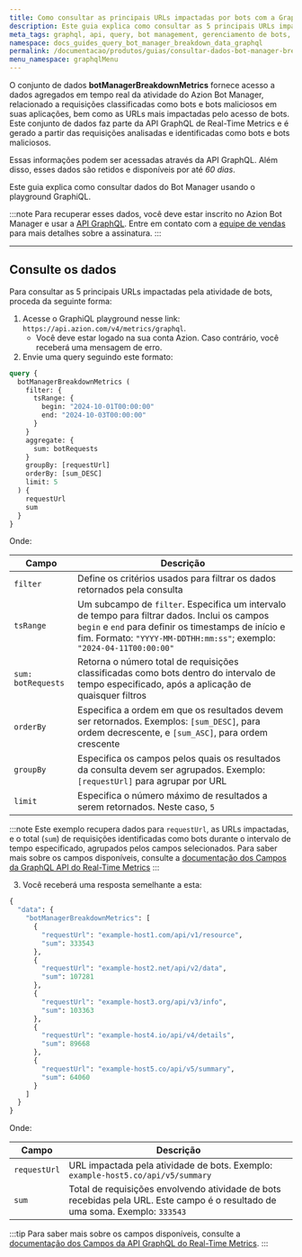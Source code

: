 ```yaml
---
title: Como consultar as principais URLs impactadas por bots com a GraphQL API
description: Este guia explica como consultar as 5 principais URLs impactadas pela atividade de bots usando o GraphiQL playground e o dataset botManagerBreakdownMetrics.
meta_tags: graphql, api, query, bot management, gerenciamento de bots, Azion Bot Manager, breakdown
namespace: docs_guides_query_bot_manager_breakdown_data_graphql
permalink: /documentacao/produtos/guias/consultar-dados-bot-manager-breakdown-com-graphql/
menu_namespace: graphqlMenu
---
```


O conjunto de dados **botManagerBreakdownMetrics** fornece acesso a dados agregados em tempo real da atividade do Azion Bot Manager, relacionado a requisições classificadas como bots e bots maliciosos em suas aplicações, bem como as URLs mais impactadas pelo acesso de bots. Este conjunto de dados faz parte da API GraphQL de Real-Time Metrics e é gerado a partir das requisições analisadas e identificadas como bots e bots maliciosos.

Essas informações podem ser acessadas através da API GraphQL. Além disso, esses dados são retidos e disponíveis por até *60 dias*.

Este guia explica como consultar dados do Bot Manager usando o playground GraphiQL.

:::note
Para recuperar esses dados, você deve estar inscrito no Azion Bot Manager e usar a [API GraphQL](/pt-br/documentacao/devtools/graphql-api/visao-geral/). Entre em contato com a [equipe de vendas](https://www.azion.com/pt-br/contate-vendas/) para mais detalhes sobre a assinatura.
:::

---

## Consulte os dados

Para consultar as 5 principais URLs impactadas pela atividade de bots, proceda da seguinte forma:

1. Acesse o GraphiQL playground nesse link: `https://api.azion.com/v4/metrics/graphql`.
    - Você deve estar logado na sua conta Azion. Caso contrário, você receberá uma mensagem de erro.
2. Envie uma query seguindo este formato:

```graphql
query {
  botManagerBreakdownMetrics (
    filter: {
      tsRange: {
        begin: "2024-10-01T00:00:00"
        end: "2024-10-03T00:00:00"
      }
    }
    aggregate: {
      sum: botRequests
    }
    groupBy: [requestUrl]
    orderBy: [sum_DESC]
    limit: 5
  ) {
    requestUrl
    sum
  }
}
```

Onde:

| Campo | Descrição |
|----------|----------|
| `filter` | Define os critérios usados para filtrar os dados retornados pela consulta |
| `tsRange` | Um subcampo de `filter`. Especifica um intervalo de tempo para filtrar dados. Inclui os campos `begin` e `end` para definir os timestamps de início e fim. Formato: `"YYYY-MM-DDTHH:mm:ss"`; exemplo: `"2024-04-11T00:00:00"` |
| `sum: botRequests` | Retorna o número total de requisições classificadas como bots dentro do intervalo de tempo especificado, após a aplicação de quaisquer filtros |
| `orderBy` | Especifica a ordem em que os resultados devem ser retornados. Exemplos: `[sum_DESC]`, para ordem decrescente, e `[sum_ASC]`, para ordem crescente |
| `groupBy` | Especifica os campos pelos quais os resultados da consulta devem ser agrupados. Exemplo: `[requestUrl]` para agrupar por URL |
| `limit` | Especifica o número máximo de resultados a serem retornados. Neste caso, `5` |

:::note
Este exemplo recupera dados para `requestUrl`, as URLs impactadas, e o total (`sum`) de requisições identificadas como bots durante o intervalo de tempo especificado, agrupados pelos campos selecionados. Para saber mais sobre os campos disponíveis, consulte a [documentação dos Campos da GraphQL API do Real-Time Metrics](/pt-br/documentacao/devtools/graphql-api/recursos/campos-gql-real-time-metrics/)
:::

3. Você receberá uma resposta semelhante a esta:

```graphql
{
  "data": {
    "botManagerBreakdownMetrics": [
      {
        "requestUrl": "example-host1.com/api/v1/resource",
        "sum": 333543
      },
      {
        "requestUrl": "example-host2.net/api/v2/data",
        "sum": 107281
      },
      {
        "requestUrl": "example-host3.org/api/v3/info",
        "sum": 103363
      },
      {
        "requestUrl": "example-host4.io/api/v4/details",
        "sum": 89668
      },
      {
        "requestUrl": "example-host5.co/api/v5/summary",
        "sum": 64060
      }
    ]
  }
}
```

Onde: 

| Campo | Descrição |
|----------|----------|
| `requestUrl` | URL impactada pela atividade de bots. Exemplo: `example-host5.co/api/v5/summary` |
| `sum` | Total de requisições envolvendo atividade de bots recebidas pela URL. Este campo é o resultado de uma soma. Exemplo: `333543` |

:::tip
Para saber mais sobre os campos disponíveis, consulte a [documentação dos Campos da API GraphQL do Real-Time Metrics](/pt-br/documentacao/devtools/graphql-api/recursos/campos-gql-real-time-metrics/).
:::